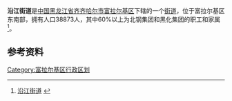 {{中国乡级行政区
| 行政区全称 = 沿江街道
| 上级行政区 = [[黑龙江省|黑龙江省]][[齐齐哈尔市|齐齐哈尔市]][[富拉尔基区|富拉尔基区]]
| 行政区类别 = [[街道|街道]]
| LowerDivisions = 4个社区
| 行政区划代码 = 230206003
| 总面积 = 6平方公里
| 户籍人口 = 38873人
| 常住人口 = 
| 行政区划 = 
| 官方网站 =
| 邮政编码 =161000
| 毗邻行政区 =
}}

'''沿江街道'''是[[中国|中国]][[黑龙江省|黑龙江省]][[齐齐哈尔市|齐齐哈尔市]][[富拉尔基区|富拉尔基区]]下辖的一个[[街道|街道]]，位于富拉尔基区东南部，拥有人口38873人，其中60%以上为北钢集团和黑化集团的职工和家属<ref>[http://www.chinaquhua.cn/heilongjiang/ 沿江街道] {{webarchive|url=https://web.archive.org/web/20110822123644/http://www.chinaquhua.cn/heilongjiang/ |date=2011-08-22 }}</ref>。

==参考资料==
{{reflist}}

{{齐齐哈尔市富拉尔基区行政区划}}

[[Category:富拉尔基区行政区划|Category:富拉尔基区行政区划]]